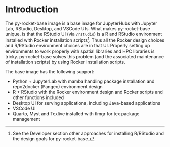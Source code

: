 # Introduction {.unnumbered}

The py-rocket-base image is a base image for JupyterHubs with Jupyter Lab, RStudio, Desktop, and VSCode UIs. What makes py-rocket-base unique, is that the RStudio UI (via `/rstudio`) is a R and RStudio environment installed with Rocker installation scripts[^1]. Thus all the Rocker design choices and R/RStudio environment choices are in that UI. Properly setting up environments to work properly with spatial libraries and HPC libraries is tricky. py-rocket-base solves this problem (and the associated maintenance of installation scripts) by using Rocker installation scripts. 

The base image has the following support:

* Python + JupyterLab with mamba handling package installation and repo2docker (Pangeo) environment design
* R + RStudio with the Rocker environment design and Rocker scripts and other functions included
* Desktop UI for serving applications, including Java-based applications
* VSCode UI
* Quarto, Myst and Texlive installed with tlmgr for tex package management

[^1]: See the Developer section other approaches for installing R/RStudio and the design goals for py-rocket-base.

